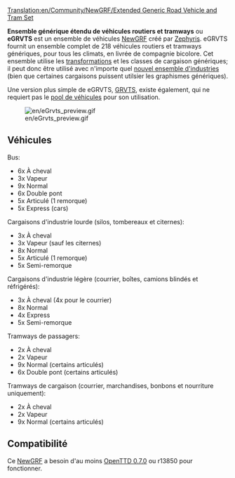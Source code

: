 [[Translation:en/Community/NewGRF/Extended Generic Road Vehicle and Tram Set]]


{{fr/Ensemble newgrf|Nom=Ensemble générique étendu de véhicules routiers et tramways
|Image=eGRVTS preview.png
|Download=http://www.tt-forums.net/viewtopic.php?f=26&t=33415
|Discussion=http://www.tt-forums.net/viewtopic.php?f=26&t=33415
|Homepage=http://www.tt-forums.net/viewtopic.php?f=26&t=33415
}}
'''Ensemble générique étendu de véhicules routiers et tramways''' ou '''eGRVTS''' est un ensemble de véhicules [[fr/Manual/NewGRF|NewGRF]] créé par [[en/Zephyris|Zephyris]]. eGRVTS fournit un ensemble complet de 218 véhicules routiers et tramways génériques, pour tous les climats, en livrée de compagnie bicolore. Cet ensemble utilise les [[fr/Manual/Transformation|transformations]] et les classes de cargaison génériques; il peut donc être utilisé avec n'importe quel [[fr/unsorted/Industries NewGRF|nouvel ensemble d'industries]] (bien que certaines cargaisons puissent utilsier les graphismes génériques).

Une version plus simple de eGRVTS, [[fr/Community/NewGRF/Ensemble générique de véhicules routiers et tramways|GRVTS]], existe également, qui ne requiert pas le [[fr/Trash/Pool de véhicules|pool de véhicules]] pour son utilisation.

[[File:en/eGrvts preview.gif|center]]

==Véhicules==
Bus:
*6x À cheval
*3x Vapeur
*9x Normal
*6x Double pont
*5x Articulé (1 remorque)
*5x Express (cars)

Cargaisons d'industrie lourde (silos, tombereaux et citernes):
*3x À cheval
*3x Vapeur (sauf les citernes)
*8x Normal
*5x Articulé (1 remorque)
*5x Semi-remorque

Cargaisons d'industrie légère (courrier, boîtes, camions blindés et réfrigérés):
*3x À cheval (4x pour le courrier)
*8x Normal
*4x Express
*5x Semi-remorque

Tramways de passagers:
*2x À cheval
*2x Vapeur
*9x Normal (certains articulés)
*6x Double pont (certains articulés)

Tramways de cargaison (courrier, marchandises, bonbons et nourriture uniquement):
*2x À cheval
*2x Vapeur
*9x Normal (certains articulés)

==Compatibilité==
Ce [[fr/Manual/NewGRF|NewGRF]] a besoin d'au moins [[fr/Archive/OpenTTD/OpenTTD 0.7.0|OpenTTD 0.7.0]] ou r13850 pour fonctionner.